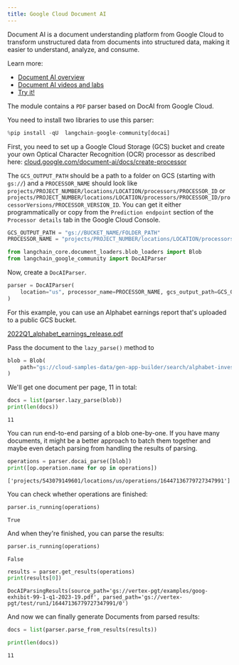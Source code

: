 ```yaml
---
title: Google Cloud Document AI
---
```


Document AI is a document understanding platform from Google Cloud to transform unstructured data from documents into structured data, making it easier to understand, analyze, and consume.

Learn more:

- [Document AI overview](https://cloud.google.com/document-ai/docs/overview)
- [Document AI videos and labs](https://cloud.google.com/document-ai/docs/videos)
- [Try it!](https://cloud.google.com/document-ai/docs/drag-and-drop)

The module contains a `PDF` parser based on DocAI from Google Cloud.

You need to install two libraries to use this parser:

```python
%pip install -qU  langchain-google-community[docai]
```

First, you need to set up a Google Cloud Storage (GCS) bucket and create your own Optical Character Recognition (OCR) processor as described here: [cloud.google.com/document-ai/docs/create-processor](https://cloud.google.com/document-ai/docs/create-processor)

The `GCS_OUTPUT_PATH` should be a path to a folder on GCS (starting with `gs://`) and a `PROCESSOR_NAME` should look like `projects/PROJECT_NUMBER/locations/LOCATION/processors/PROCESSOR_ID` or `projects/PROJECT_NUMBER/locations/LOCATION/processors/PROCESSOR_ID/processorVersions/PROCESSOR_VERSION_ID`. You can get it either programmatically or copy from the `Prediction endpoint` section of the `Processor details` tab in the Google Cloud Console.

```python
GCS_OUTPUT_PATH = "gs://BUCKET_NAME/FOLDER_PATH"
PROCESSOR_NAME = "projects/PROJECT_NUMBER/locations/LOCATION/processors/PROCESSOR_ID"
```

```python
from langchain_core.document_loaders.blob_loaders import Blob
from langchain_google_community import DocAIParser
```

Now, create a `DocAIParser`.

```python
parser = DocAIParser(
    location="us", processor_name=PROCESSOR_NAME, gcs_output_path=GCS_OUTPUT_PATH
)
```

For this example, you can use an Alphabet earnings report that's uploaded to a public GCS bucket.

[2022Q1_alphabet_earnings_release.pdf](https://storage.googleapis.com/cloud-samples-data/gen-app-builder/search/alphabet-investor-pdfs/2022Q1_alphabet_earnings_release.pdf)

Pass the document to the `lazy_parse()` method to

```python
blob = Blob(
    path="gs://cloud-samples-data/gen-app-builder/search/alphabet-investor-pdfs/2022Q1_alphabet_earnings_release.pdf"
)
```

We'll get one document per page, 11 in total:

```python
docs = list(parser.lazy_parse(blob))
print(len(docs))
```

```output
11
```

You can run end-to-end parsing of a blob one-by-one. If you have many documents, it might be a better approach to batch them together and maybe even detach parsing from handling the results of parsing.

```python
operations = parser.docai_parse([blob])
print([op.operation.name for op in operations])
```

```output
['projects/543079149601/locations/us/operations/16447136779727347991']
```

You can check whether operations are finished:

```python
parser.is_running(operations)
```

```output
True
```

And when they're finished, you can parse the results:

```python
parser.is_running(operations)
```

```output
False
```

```python
results = parser.get_results(operations)
print(results[0])
```

```output
DocAIParsingResults(source_path='gs://vertex-pgt/examples/goog-exhibit-99-1-q1-2023-19.pdf', parsed_path='gs://vertex-pgt/test/run1/16447136779727347991/0')
```

And now we can finally generate Documents from parsed results:

```python
docs = list(parser.parse_from_results(results))
```

```python
print(len(docs))
```

```output
11
```
